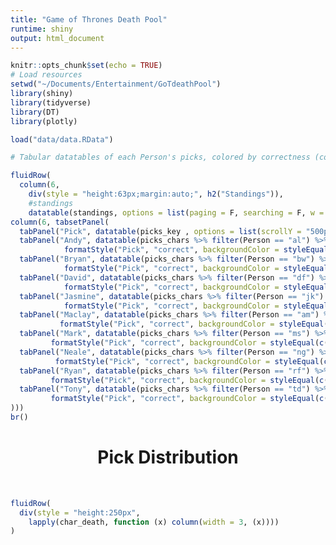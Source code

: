 ```yaml
---
title: "Game of Thrones Death Pool"
runtime: shiny
output: html_document
---
```

<style>
.plotly {
height: 225px !important;
}
.datatables {
max-width: 100% !important;
}
.nav-tabs {
max-width: 100% !important;
}
</style>
```r
knitr::opts_chunk$set(echo = TRUE)
# Load resources
setwd("~/Documents/Entertainment/GoTdeathPool")
library(shiny)
library(tidyverse)
library(DT)
library(plotly)

load("data/data.RData")
```


```r
# Tabular datatables of each Person's picks, colored by correctness (correct: green, wrong: red, NA: gray/clear)

fluidRow(
  column(6,
    div(style = "height:63px;margin:auto;", h2("Standings")),
    #standings
    datatable(standings, options = list(paging = F, searching = F, w = F))),
column(6, tabsetPanel(
  tabPanel("Pick", datatable(picks_key , options = list(scrollY = "500px", paging=F, searching=F, columnDefs = list(list(targets = c(2,3), visible = F))), rownames=F)), 
  tabPanel("Andy", datatable(picks_chars %>% filter(Person == "al") %>% select(-Person), options = list(scrollY = "500px", scrollY = "500px", paging=F, searching=F, columnDefs = list(list(targets = c(2,3), visible = F))), rownames=F) %>%
            formatStyle("Pick", "correct", backgroundColor = styleEqual(c("1", "0"), c('#C3D89E', '#FEC6CE')))), 
  tabPanel("Bryan", datatable(picks_chars %>% filter(Person == "bw") %>% select(-Person), options = list(scrollY = "500px", paging=F, searching=F, columnDefs = list(list(targets = c(2,3), visible = F))), rownames=F) %>%
            formatStyle("Pick", "correct", backgroundColor = styleEqual(c("1", "0"), c('#C3D89E', '#FEC6CE')))), 
  tabPanel("David", datatable(picks_chars %>% filter(Person == "df") %>% select(-Person), options = list(scrollY = "500px", paging=F, searching=F, columnDefs = list(list(targets = c(2,3), visible = F))), rownames=F) %>%
            formatStyle("Pick", "correct", backgroundColor = styleEqual(c("1", "0"), c('#C3D89E', '#FEC6CE')))), 
  tabPanel("Jasmine", datatable(picks_chars %>% filter(Person == "jk") %>% select(-Person), options = list(scrollY = "500px", paging=F, searching=F, columnDefs = list(list(targets = c(2,3), visible = F))), rownames=F) %>%
            formatStyle("Pick", "correct", backgroundColor = styleEqual(c("1", "0"), c('#C3D89E', '#FEC6CE')))), 
  tabPanel("Maclay", datatable(picks_chars %>% filter(Person == "am") %>% select(-Person), options = list(scrollY = "500px", paging=F, searching=F, columnDefs = list(list(targets = c(2,3), visible = F))), rownames=F) %>%
           formatStyle("Pick", "correct", backgroundColor = styleEqual(c("1", "0"), c('#C3D89E', '#FEC6CE')))), 
  tabPanel("Mark", datatable(picks_chars %>% filter(Person == "ms") %>% select(-Person), options = list(scrollY = "500px", paging=F, searching=F, columnDefs = list(list(targets = c(2,3), visible = F))), rownames=F) %>%
         formatStyle("Pick", "correct", backgroundColor = styleEqual(c("1", "0"), c('#C3D89E', '#FEC6CE')))), 
  tabPanel("Neale", datatable(picks_chars %>% filter(Person == "ng") %>% select(-Person), options = list(scrollY = "500px", paging=F, searching=F, columnDefs = list(list(targets = c(2,3), visible = F))), rownames=F) %>%
          formatStyle("Pick", "correct", backgroundColor = styleEqual(c("1", "0"), c('#C3D89E', '#FEC6CE')))), 
  tabPanel("Ryan", datatable(picks_chars %>% filter(Person == "rf") %>% select(-Person), options = list(scrollY = "500px", paging=F, searching=F, columnDefs = list(list(targets = c(2,3), visible = F))), rownames=F) %>%
         formatStyle("Pick", "correct", backgroundColor = styleEqual(c("1", "0"), c('#C3D89E', '#FEC6CE')))), 
  tabPanel("Tony", datatable(picks_chars %>% filter(Person == "td") %>% select(-Person), options = list(scrollY = "500px", paging=F, searching=F, columnDefs = list(list(targets = c(2,3), visible = F))), rownames=F) %>%
         formatStyle("Pick", "correct", backgroundColor = styleEqual(c("1", "0"), c('#C3D89E', '#FEC6CE'))))
)))
br()

```
<center> <h1> Pick Distribution </h1> </center> <br>
```r

fluidRow(
  div(style = "height:250px",
    lapply(char_death, function (x) column(width = 3, (x))))
)
```


